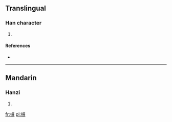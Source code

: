 ==Translingual==

===Han character===
{{Han char|rn=64|rad=手|as=10|sn=13|four=5703<sub>2</sub>|canj=手尸廿女 (QSTV)}}

# {{defn|Han|sort=手10}}

====References====
* {{Han ref|kx=0446.050|dkj=12458|dj=0796.260|hdz=31938.050|uh=640C|ud=25612|bh=DDAA|bd=56746}}

----

==Mandarin==

===Hanzi===
{{cmn-hanzi|pin=[[chōu]] ([[chou1]]), [[zhǎn]] ([[zhan3]])|wg=ch'ou<sup>1</sup>, chan<sup>3</sup>}}

# {{defn|Mandarin|sort=手10}}

[[fr:搌]]
[[pl:搌]]